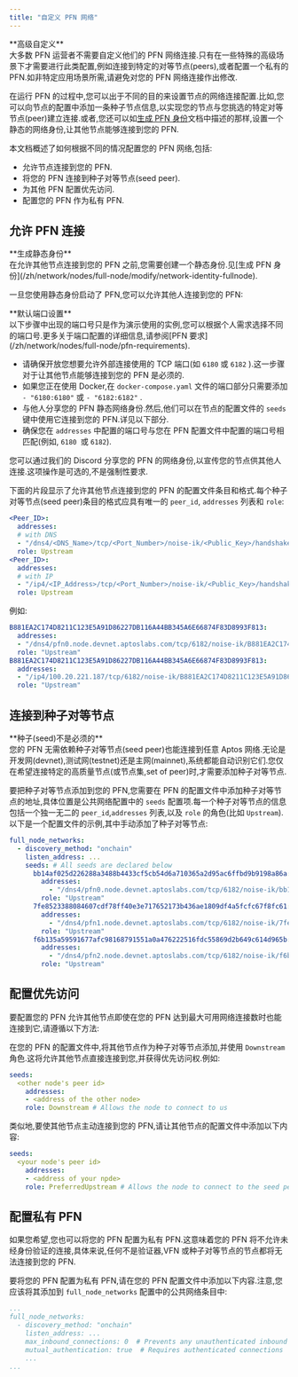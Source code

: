 ```yaml
---
title: "自定义 PFN 网络"
---
```



<Aside type="caution">
  **高级自定义**<br />
  大多数 PFN 运营者不需要自定义他们的 PFN 网络连接.只有在一些特殊的高级场景下才需要进行此类配置,例如连接到特定的对等节点(peers),或者配置一个私有的 PFN.如非特定应用场景所需,请避免对您的 PFN 网络连接作出修改.
</Aside>

在运行 PFN 的过程中,您可以出于不同的目的来设置节点的网络连接配置.比如,您可以向节点的配置中添加一条种子节点信息,以实现您的节点与您挑选的特定对等节点(peer)建立连接.或者,您还可以如[生成 PFN 身份](/zh/network/nodes/full-node/modify/network-identity-fullnode)文档中描述的那样,设置一个静态的网络身份,让其他节点能够连接到您的 PFN.

本文档概述了如何根据不同的情况配置您的 PFN 网络,包括:

- 允许节点连接到您的 PFN.
- 将您的 PFN 连接到种子对等节点(seed peer).
- 为其他 PFN 配置优先访问.
- 配置您的 PFN 作为私有 PFN.

## 允许 PFN 连接

<Aside type="note">
  **生成静态身份**<br />
  在允许其他节点连接到您的 PFN 之前,您需要创建一个静态身份.见[生成 PFN 身份](/zh/network/nodes/full-node/modify/network-identity-fullnode).
</Aside>

一旦您使用静态身份启动了 PFN,您可以允许其他人连接到您的 PFN:

<Aside type="note">
  **默认端口设置**<br />
  以下步骤中出现的端口号只是作为演示使用的实例,您可以根据个人需求选择不同的端口号.更多关于端口配置的详细信息,请参阅[PFN 要求](/zh/network/nodes/full-node/pfn-requirements).
</Aside>

- 请确保开放您想要允许外部连接使用的 TCP 端口(如 `6180` 或 `6182` ).这一步骤对于让其他节点能够连接到您的 PFN 是必须的.
- 如果您正在使用 Docker,在 `docker-compose.yaml` 文件的端口部分只需要添加 `- "6180:6180"` 或 `- "6182:6182"` .
- 与他人分享您的 PFN 静态网络身份.然后,他们可以在节点的配置文件的 `seeds` 键中使用它连接到您的 PFN.详见以下部分.
- 确保您在 `addresses` 中配置的端口号与您在 PFN 配置文件中配置的端口号相匹配(例如, `6180 `或 `6182`).

<Aside type="note">
  您可以通过我们的 Discord 分享您的 PFN 的网络身份,以宣传您的节点供其他人连接.这项操作是可选的,不是强制性要求.
</Aside>

下面的片段显示了允许其他节点连接到您的 PFN 的配置文件条目和格式.每个种子对等节点(seed peer)条目的格式应具有唯一的 `peer_id`, `addresses` 列表和 `role`:

```yaml filename="docker-compose.yaml"
<Peer_ID>:
  addresses:
  # with DNS
  - "/dns4/<DNS_Name>/tcp/<Port_Number>/noise-ik/<Public_Key>/handshake/0"
  role: Upstream
<Peer_ID>:
  addresses:
  # with IP
  - "/ip4/<IP_Address>/tcp/<Port_Number>/noise-ik/<Public_Key>/handshake/0"
  role: Upstream
```

例如:

```yaml filename="docker-compose.yaml"
B881EA2C174D8211C123E5A91D86227DB116A44BB345A6E66874F83D8993F813:
  addresses:
  - "/dns4/pfn0.node.devnet.aptoslabs.com/tcp/6182/noise-ik/B881EA2C174D8211C123E5A91D86227DB116A44BB345A6E66874F83D8993F813/handshake/0"
  role: "Upstream"
B881EA2C174D8211C123E5A91D86227DB116A44BB345A6E66874F83D8993F813:
  addresses:
  - "/ip4/100.20.221.187/tcp/6182/noise-ik/B881EA2C174D8211C123E5A91D86227DB116A44BB345A6E66874F83D8993F813/handshake/0"
  role: "Upstream"
```

## 连接到种子对等节点

<Aside type="caution">
  **种子(seed)不是必须的**<br />
  您的 PFN 无需依赖种子对等节点(seed peer)也能连接到任意 Aptos 网络.无论是开发网(devnet),测试网(testnet)还是主网(mainnet),系统都能自动识别它们.您仅在希望连接特定的高质量节点(或节点集,set of peer)时,才需要添加种子对等节点.
</Aside>

要把种子对等节点添加到您的 PFN,您需要在 PFN 的配置文件中添加种子对等节点的地址,具体位置是公共网络配置中的 `seeds` 配置项.每一个种子对等节点的信息包括一个独一无二的 `peer_id`,`addresses` 列表,以及 `role` 的角色(比如 `Upstream`).以下是一个配置文件的示例,其中手动添加了种子对等节点:

```yaml
full_node_networks:
  - discovery_method: "onchain"
    listen_address: ...
    seeds: # All seeds are declared below
      bb14af025d226288a3488b4433cf5cb54d6a710365a2d95ac6ffbd9b9198a86a:
        addresses:
          - "/dns4/pfn0.node.devnet.aptoslabs.com/tcp/6182/noise-ik/bb14af025d226288a3488b4433cf5cb54d6a710365a2d95ac6ffbd9b9198a86a/handshake/0"
        role: "Upstream"
      7fe8523388084607cdf78ff40e3e717652173b436ae1809df4a5fcfc67f8fc61:
        addresses:
          - "/dns4/pfn1.node.devnet.aptoslabs.com/tcp/6182/noise-ik/7fe8523388084607cdf78ff40e3e717652173b436ae1809df4a5fcfc67f8fc61/handshake/0"
        role: "Upstream"
      f6b135a59591677afc98168791551a0a476222516fdc55869d2b649c614d965b:
        addresses:
          - "/dns4/pfn2.node.devnet.aptoslabs.com/tcp/6182/noise-ik/f6b135a59591677afc98168791551a0a476222516fdc55869d2b649c614d965b/handshake/0"
        role: "Upstream"
```

## 配置优先访问

要配置您的 PFN 允许其他节点即使在您的 PFN 达到最大可用网络连接数时也能连接到它,请遵循以下方法:

在您的 PFN 的配置文件中,将其他节点作为种子对等节点添加,并使用 `Downstream` 角色.这将允许其他节点直接连接到您,并获得优先访问权.例如:

```yaml
seeds:
  <other node's peer id>
    addresses:
    - <address of the other node>
    role: Downstream # Allows the node to connect to us
```

类似地,要使其他节点主动连接到您的 PFN,请让其他节点的配置文件中添加以下内容:

```yaml
seeds:
  <your node's peer id>
    addresses:
    - <address of your npde>
    role: PreferredUpstream # Allows the node to connect to the seed peer
```

## 配置私有 PFN

如果您希望,您也可以将您的 PFN 配置为私有 PFN.这意味着您的 PFN 将不允许未经身份验证的连接,具体来说,任何不是验证器,VFN 或种子对等节点的节点都将无法连接到您的 PFN.

要将您的 PFN 配置为私有 PFN,请在您的 PFN 配置文件中添加以下内容.注意,您应该将其添加到 `full_node_networks` 配置中的公共网络条目中:

```yaml
...
full_node_networks:
  - discovery_method: "onchain"
    listen_address: ...
    max_inbound_connections: 0  # Prevents any unauthenticated inbound connections
    mutual_authentication: true  # Requires authenticated connections
    ...
...
```
